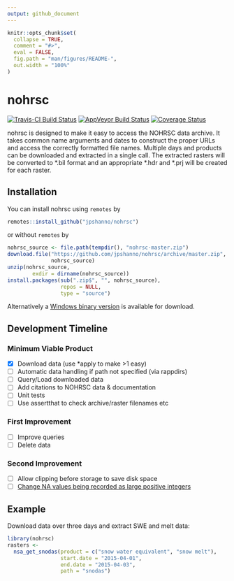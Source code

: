 ```yaml
---
output: github_document
---
```


<!-- README.md is generated from README.Rmd. Please edit that file -->

```r
knitr::opts_chunk$set(
  collapse = TRUE,
  comment = "#>",
  eval = FALSE,
  fig.path = "man/figures/README-",
  out.width = "100%"
)
```

# nohrsc

<!-- badges: start -->
[![Travis-CI Build Status](https://travis-ci.org/jpshanno/nohrsc.svg?branch=master)](https://travis-ci.org/jpshanno/nohrsc)
[![AppVeyor Build Status](https://ci.appveyor.com/api/projects/status/github/jpshanno/nohrsc?branch=master&svg=true)](https://ci.appveyor.com/project/jpshanno/nohrsc)
[![Coverage Status](https://img.shields.io/codecov/c/github/jpshanno/nohrsc/master.svg)](https://codecov.io/github/jpshanno/nohrsc?branch=master)
<!-- badges: end -->

nohrsc is designed to make it easy to access the NOHRSC data archive. It takes
common name arguments and dates to construct the proper URLs and access the 
correctly formatted file names. Multiple days and products can be downloaded and
extracted in a single call. The extracted rasters will be converted to \*.bil
format and an appropriate \*.hdr and \*.prj will be created for each raster.

## Installation

You can install nohrsc using `remotes` by

``` r
remotes::install_github("jpshanno/nohrsc")
```

or without `remotes` by

``` r
nohrsc_source <- file.path(tempdir(), "nohrsc-master.zip")
download.file("https://github.com/jpshanno/nohrsc/archive/master.zip",
              nohrsc_source)
unzip(nohrsc_source,
        exdir = dirname(nohrsc_source))
install.packages(sub(".zip$", "", nohrsc_source),
                 repos = NULL,
                 type = "source")
```

Alternatively a [Windows binary
version](https://pages.mtu.edu/~jpshanno/win_binaries/nohrsc.zip) is available
for download.

## Development Timeline
### Minimum Viable Product
- [x] Download data (use *apply to make >1 easy)
- [ ] Automatic data handling if path not specified (via rappdirs)
- [ ] Query/Load downloaded data
- [ ] Add citations to NOHRSC data & documentation
- [ ] Unit tests  
- [ ] Use assertthat to check archive/raster filenames etc  

### First Improvement
- [ ] Improve queries
- [ ] Delete data

### Second Improvement
- [ ] Allow clipping before storage to save disk space
- [ ] [Change NA values being recorded as large positive integers](https://www.nohrsc.noaa.gov/archived_data/instructions.html)


## Example

Download data over three days and extract SWE and melt data:

```r
library(nohrsc)
rasters <- 
  nsa_get_snodas(product = c("snow water equivalent", "snow melt"),
                 start.date = "2015-04-01",
                 end.date = "2015-04-03",
                 path = "snodas")
```
